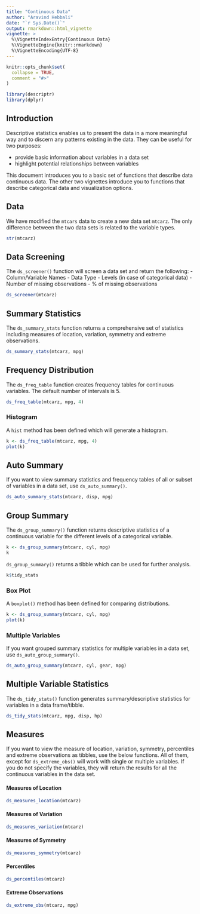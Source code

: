 ```yaml
---
title: "Continuous Data"
author: "Aravind Hebbali"
date: "`r Sys.Date()`"
output: rmarkdown::html_vignette
vignette: >
  %\VignetteIndexEntry{Continuous Data}
  %\VignetteEngine{knitr::rmarkdown}
  %\VignetteEncoding{UTF-8}
---
```


```r
knitr::opts_chunk$set(
  collapse = TRUE,
  comment = "#>"
)
```

```r
library(descriptr)
library(dplyr)
```

## Introduction

Descriptive statistics enables us to present the data in a more meaningful way 
and to discern any patterns existing in the data. They can be useful for two 
purposes:

- provide basic information about variables in a data set
- highlight potential relationships between variables

This document introduces you to a basic set of functions that describe data
continuous data. The other two vignettes introduce you to functions that
describe categorical data and visualization options.

## Data

We have modified the `mtcars` data to create a new data set `mtcarz`. The only
difference between the two data sets is related to the variable types. 

```r
str(mtcarz)
```

## Data Screening

The `ds_screener()` function will screen a data set and return the following:
- Column/Variable Names
- Data Type
- Levels (in case of categorical data)
- Number of missing observations
- % of missing observations


```r
ds_screener(mtcarz)
```


## Summary Statistics

The `ds_summary_stats` function returns a comprehensive set of statistics 
including measures of location, variation, symmetry and extreme observations.

```r
ds_summary_stats(mtcarz, mpg)
```

## Frequency Distribution

The `ds_freq_table` function creates frequency tables for continuous variables. 
The default number of intervals is 5.

```r
ds_freq_table(mtcarz, mpg, 4)
```

### Histogram

A `hist` method has been defined which will generate a histogram.

```r
k <- ds_freq_table(mtcarz, mpg, 4)
plot(k)
```

## Auto Summary

If you want to view summary statistics and frequency tables of all or subset of
variables in a data set, use `ds_auto_summary()`.

```r
ds_auto_summary_stats(mtcarz, disp, mpg)
```

## Group Summary

The `ds_group_summary()` function returns descriptive statistics of a continuous
variable for the different levels of a categorical variable.

```r
k <- ds_group_summary(mtcarz, cyl, mpg)
k
```

`ds_group_summary()` returns a tibble which can be used for further analysis.

```r
k$tidy_stats
```

### Box Plot

A `boxplot()` method has been defined for comparing distributions.

```r
k <- ds_group_summary(mtcarz, cyl, mpg)
plot(k)
```

### Multiple Variables

If you want grouped summary statistics for multiple variables in a data set, use
`ds_auto_group_summary()`.

```r
ds_auto_group_summary(mtcarz, cyl, gear, mpg)
```

## Multiple Variable Statistics 

The `ds_tidy_stats()` function generates summary/descriptive statistics for 
variables in a data frame/tibble.

```r
ds_tidy_stats(mtcarz, mpg, disp, hp)
```

## Measures

If you want to view the measure of location, variation, symmetry, percentiles 
and extreme observations as tibbles, use the below functions. All of them, 
except for `ds_extreme_obs()` will work with single or multiple variables. If 
you do not specify the variables, they will return the results for all the 
continuous variables in the data set.

#### Measures of Location

```r
ds_measures_location(mtcarz)
```

#### Measures of Variation

```r
ds_measures_variation(mtcarz)
```

#### Measures of Symmetry

```r
ds_measures_symmetry(mtcarz)
```

#### Percentiles

```r
ds_percentiles(mtcarz)
```

#### Extreme Observations

```r
ds_extreme_obs(mtcarz, mpg)
```




